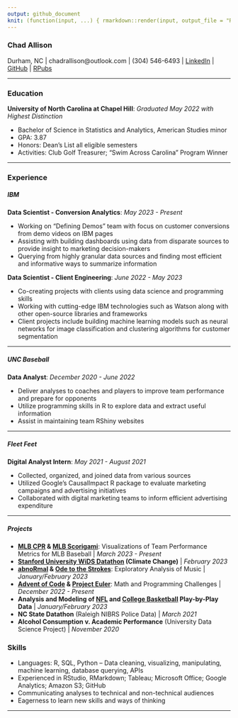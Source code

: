 ```yaml
---
output: github_document
knit: (function(input, ...) { rmarkdown::render(input, output_file = "README.md", envir = globalenv()) })
---
```


### Chad Allison

Durham, NC | chadrallison@outlook.com | (304) 546-6493 | [LinkedIn](https://www.linkedin.com/in/chad-allison-8808a31a0/){target="_blank"} | [GitHub](https://github.com/chadallison){target="_blank"} | [RPubs](https://rpubs.com/chadallison){target="_blank"}

___

### **Education**

**University of North Carolina at Chapel Hill**: *Graduated May 2022 with Highest Distinction*

- Bachelor of Science in Statistics and Analytics, American Studies minor
- GPA: 3.87
- Honors: Dean's List all eligible semesters
- Activities: Club Golf Treasurer; "Swim Across Carolina" Program Winner

___

### **Experience**

##### **IBM**

**Data Scientist - Conversion Analytics**: *May 2023 - Present*

- Working on "Defining Demos" team with focus on customer conversions from demo videos on IBM pages
- Assisting with building dashboards using data from disparate sources to provide insight to marketing decision-makers
- Querying from highly granular data sources and finding most efficient and informative ways to summarize information

**Data Scientist - Client Engineering**: *June 2022 - May 2023*

- Co-creating projects with clients using data science and programming skills
- Working with cutting-edge IBM technologies such as Watson along with other open-source libraries and frameworks
- Client projects include building machine learning models such as neural networks for image classification and clustering algorithms for customer segmentation

___

##### **UNC Baseball**

**Data Analyst**: *December 2020 - June 2022*

- Deliver analyses to coaches and players to improve team performance and prepare for opponents
- Utilize programming skills in R to explore data and extract useful information
- Assist in maintaining team RShiny websites

___

##### **Fleet Feet**

**Digital Analyst Intern**: *May 2021 - August 2021*

- Collected, organized, and joined data from various sources
- Utilized Google's CausalImpact R package to evaluate marketing campaigns and advertising initiatives
- Collaborated with digital marketing teams to inform efficient advertising expenditure

___

##### **Projects**

- **[MLB CPR](https://github.com/chadallison/mlb_cpr){target="_blank"} & [MLB Scorigami](https://rpubs.com/chadallison/mlb_scorigami){target="_blank"}**: Visualizations of Team Performance Metrics for MLB Baseball | *March 2023 - Present*
- **[Stanford University WiDS Datathon](https://github.com/chadallison/wids_datathon_2023){target="_blank"} (Climate Change)** | *February 2023*
- **[abnoRmal](https://github.com/chadallison/abnoRmal){target="_blank"} & [Ode to the Strokes](https://rpubs.com/chadallison/ode_strokes){target="_blank"}**: Exploratory Analysis of Music | *January/February 2023*
- **[Advent of Code](https://github.com/chadallison/advent_of_code_2022){target="_blank"} & [Project Euler](https://github.com/chadallison/project_euler){target="_blank"}**: Math and Programming Challenges | *December 2022 - Present*
- **Analysis and Modeling of [NFL](https://github.com/chadallison/nfl_modeling){target="_blank"} and [College Basketball](https://github.com/chadallison/hoopR){target="_blank"} Play-by-Play Data** | *January/February 2023*
- **NC State Datathon** (Raleigh NIBRS Police Data) | *March 2021*
- **Alcohol Consumption v. Academic Performance** (University Data Science Project) | *November 2020*

### **Skills**

- Languages: R, SQL, Python -- Data cleaning, visualizing, manipulating, machine learning, database querying, APIs
- Experienced in RStudio, RMarkdown; Tableau; Microsoft Office; Google Analytics; Amazon S3; GitHub
- Communicating analyses to technical and non-technical audiences
- Eagerness to learn new skills and ways of thinking

___































